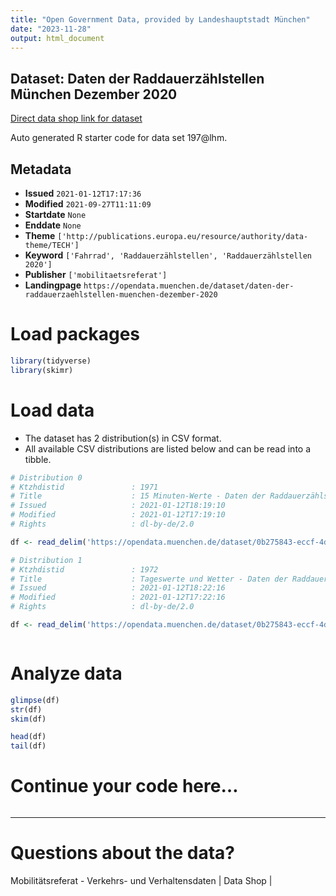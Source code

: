 ```yaml
---
title: "Open Government Data, provided by Landeshauptstadt München"
date: "2023-11-28"
output: html_document
---
```


## Dataset: Daten der Raddauerzählstellen München Dezember 2020

[Direct data shop link for dataset](https://opendata.muenchen.de/dataset/daten-der-raddauerzaehlstellen-muenchen-dezember-2020)

Auto generated R starter code for data set 197@lhm.

## Metadata

- **Issued** `2021-01-12T17:17:36`
- **Modified** `2021-09-27T11:11:09`
- **Startdate** `None`
- **Enddate** `None`
- **Theme** `['http://publications.europa.eu/resource/authority/data-theme/TECH']`
- **Keyword** `['Fahrrad', 'Raddauerzählstellen', 'Raddauerzählstellen 2020']`
- **Publisher** `['mobilitaetsreferat']`
- **Landingpage** `https://opendata.muenchen.de/dataset/daten-der-raddauerzaehlstellen-muenchen-dezember-2020`


# Load packages

```r

library(tidyverse)
library(skimr)

```

# Load data

-   The dataset has 2 distribution(s) in CSV format.
-   All available CSV distributions are listed below and can be read into a tibble.

```r

# Distribution 0
# Ktzhdistid               : 1971
# Title                    : 15 Minuten-Werte - Daten der Raddauerzählstellen München Dezember 2020
# Issued                   : 2021-01-12T18:19:10
# Modified                 : 2021-01-12T17:19:10
# Rights                   : dl-by-de/2.0

df <- read_delim('https://opendata.muenchen.de/dataset/0b275843-eccf-4d59-bbce-2d4a252939a9/resource/19766f2d-7f14-4147-8f71-22834f9d263f/download/rad20201215minbearbeitet.csv')

# Distribution 1
# Ktzhdistid               : 1972
# Title                    : Tageswerte und Wetter - Daten der Raddauerzählstellen München Dezember 2020
# Issued                   : 2021-01-12T18:22:16
# Modified                 : 2021-01-12T17:22:16
# Rights                   : dl-by-de/2.0

df <- read_delim('https://opendata.muenchen.de/dataset/0b275843-eccf-4d59-bbce-2d4a252939a9/resource/4a17d7ab-b1ac-4059-b4e4-5025d522059f/download/rad202012tagebearbeitet.csv')



```

# Analyze data

```r

glimpse(df)
str(df)
skim(df)

head(df)
tail(df)

```

# Continue your code here...

```r

```

------------------------------------------------------------------------

# Questions about the data?

Mobilitätsreferat - Verkehrs- und Verhaltensdaten | Data Shop | 
